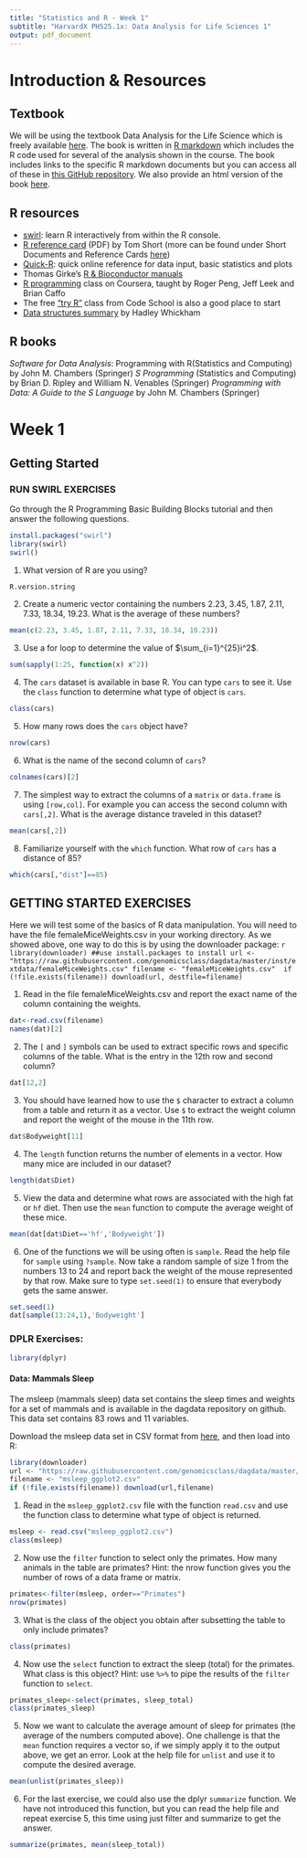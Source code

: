 ```yaml
---
title: "Statistics and R - Week 1"
subtitle: "HarvardX PH525.1x: Data Analysis for Life Sciences 1"
output: pdf_document
---
```

# Introduction & Resources

## Textbook

We will be using the textbook Data Analysis for the Life Science which is freely available [here](https://leanpub.com/dataanalysisforthelifesciences). The book is written in [R markdown](http://rmarkdown.rstudio.com/) which includes the R code used for several of the analysis shown in the course. The book includes links to the specific R markdown documents but you can access all of these in [this GitHub repository](https://github.com/genomicsclass/labs). We also provide an html version of the book [here](http://genomicsclass.github.io/book/).

## R resources

* [swirl](http://swirlstats.com/): learn R interactively from within the R console.
* [R reference card](http://cran.r-project.org/doc/contrib/Short-refcard.pdf) (PDF) by Tom Short (more can be found under Short Documents and Reference Cards [here](http://cran.r-project.org/other-docs.html))
* [Quick-R](http://www.statmethods.net/): quick online reference for data input, basic statistics and plots
* Thomas Girke's [R & Bioconductor manuals](http://manuals.bioinformatics.ucr.edu/home/R_BioCondManual)
* [R programming](https://www.coursera.org/course/rprog) class on Coursera,  taught by Roger Peng, Jeff Leek and Brian Caffo
* The free ["try R"](http://tryr.codeschool.com/) class from Code School is also a good place to start
* [Data structures summary](http://adv-r.had.co.nz/Data-structures.html) by Hadley Whickham

## R books

_Software for Data Analysis_: Programming with R</u>(Statistics and Computing) by John M. Chambers (Springer)
_S Programming_ (Statistics and Computing) by Brian D. Ripley and William N. Venables (Springer)
_Programming with Data: A Guide to the S Language_ by John M. Chambers (Springer)
  
# Week 1

## Getting Started
  
### RUN SWIRL EXERCISES
  
Go through the R Programming Basic Building Blocks tutorial and then answer the following questions.
```r
install.packages("swirl")
library(swirl)
swirl()
```
1. What version of R are you using?
```r
R.version.string
```
2. Create a numeric vector containing the numbers 2.23, 3.45, 1.87, 2.11, 7.33, 18.34, 19.23. What is the average of these numbers?
```r
mean(c(2.23, 3.45, 1.87, 2.11, 7.33, 18.34, 19.23))
```
3. Use a for loop to determine the value of $\sum_{i=1}^{25}i^2$.
```r
sum(sapply(1:25, function(x) x^2))
```
4. The `cars` dataset is available in base R. You can type `cars` to see it. Use the `class` function to determine what type of object is `cars`.
```r
class(cars)
```
5. How many rows does the `cars` object have?
```r
nrow(cars)
```
6. What is the name of the second column of `cars`?
```r
colnames(cars)[2] 
```
7. The simplest way to extract the columns of a `matrix` or `data.frame` is using `[row,col]`. For example you can access the second column with `cars[,2]`. What is the average distance traveled in this dataset?
```r
mean(cars[,2])
```
8. Familiarize yourself with the `which` function. What row of `cars` has a distance of 85?
```r
which(cars[,"dist"]==85)
```

## GETTING STARTED EXERCISES

Here we will test some of the basics of R data manipulation. You will need to have the file femaleMiceWeights.csv in your working directory. As we showed above, one way to do this is by using the downloader package:
  ```r
library(downloader) ##use install.packages to install
url <- "https://raw.githubusercontent.com/genomicsclass/dagdata/master/inst/extdata/femaleMiceWeights.csv"
filename <- "femaleMiceWeights.csv" 
if (!file.exists(filename)) download(url, destfile=filename)
```

1. Read in the file femaleMiceWeights.csv and report the exact name of the column containing the weights.
```r
dat<-read.csv(filename)
names(dat)[2]
```
2. The `[` and `]` symbols can be used to extract specific rows and specific columns of the table. What is the entry in the 12th row and second column?
```r
dat[12,2]
```
3. You should have learned how to use the `$` character to extract a column from a table and return it as a vector. Use `$` to extract the weight column and report the weight of the mouse in the 11th row.
```r
dat$Bodyweight[11]
```
4. The `length` function returns the number of elements in a vector. How many mice are included in our dataset?
```r
length(dat$Diet)
```
5. View the data and determine what rows are associated with the high fat or `hf` diet. Then use the `mean` function to compute the average weight of these mice.
```r
mean(dat[dat$Diet=='hf','Bodyweight'])
```
6. One of the functions we will be using often is `sample`. Read the help file for `sample` using `?sample`. Now take a random sample of size 1 from the numbers 13 to 24 and report back the weight of the mouse represented by that row. Make sure to type `set.seed(1)` to ensure that everybody gets the same answer.
```r
set.seed(1)
dat[sample(13:24,1),'Bodyweight']
```

### DPLR Exercises:

```r
library(dplyr)
```

#### Data: Mammals Sleep

The msleep (mammals sleep) data set contains the sleep times and weights for a set of mammals and is available in the dagdata repository on github. This data set contains 83 rows and 11 variables.  

Download the msleep data set in CSV format from [here](https://raw.githubusercontent.com/genomicsclass/dagdata/master/inst/extdata/msleep_ggplot2.csv), and then load into R:
  
```r
library(downloader)
url <- "https://raw.githubusercontent.com/genomicsclass/dagdata/master/inst/extdata/msleep_ggplot2.csv"
filename <- "msleep_ggplot2.csv"
if (!file.exists(filename)) download(url,filename)
```

1. Read in the `msleep_ggplot2.csv` file with the function `read.csv` and use the function class to determine what type of object is returned.
```r
msleep <- read.csv("msleep_ggplot2.csv")
class(msleep)
```

2. Now use the `filter` function to select only the primates. How many animals in the table are primates? Hint: the nrow function gives you the number of rows of a data frame or matrix.
```r
primates<-filter(msleep, order=="Primates")
nrow(primates)
```

3. What is the class of the object you obtain after subsetting the table to only include primates?
```r
class(primates)
```

4. Now use the `select` function to extract the sleep (total) for the primates. What class is this object? Hint: use `%>%` to pipe the results of the `filter` function to `select`.
```r
primates_sleep<-select(primates, sleep_total)
class(primates_sleep)
```

5. Now we want to calculate the average amount of sleep for primates (the average of the numbers computed above). One challenge is that the `mean` function requires a vector so, if we simply apply it to the output above, we get an error. Look at the help file for `unlist` and use it to compute the desired average.
```r
mean(unlist(primates_sleep))
```

6. For the last exercise, we could also use the dplyr `summarize` function. We have not introduced this function, but you can read the help file and repeat exercise 5, this time using just filter and summarize to get the answer.

```r
summarize(primates, mean(sleep_total))
```